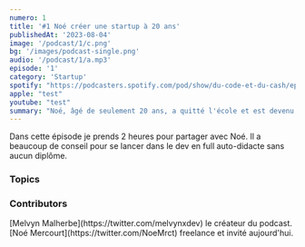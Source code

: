 ```yaml
---
numero: 1
title: '#1 Noé créer une startup à 20 ans'
publishedAt: '2023-08-04'
image: '/podcast/1/c.png'
bg: '/images/podcast-single.png'
audio: '/podcast/1/a.mp3'
episode: '1'
category: 'Startup'
spotify: "https://podcasters.spotify.com/pod/show/du-code-et-du-cash/episodes/No-lance-son-Application-mobile--20-ans-e27nl51/a-aa6u3p8"
apple: "test"
youtube: "test"
summary: "Noé, âgé de seulement 20 ans, a quitté l'école et est devenu indépendant. Il trouve des clients free-lance grâce à TikTok et, pendant son temps libre, il lève des fonds pour créer une application mobile."
---
```


Dans cette épisode je prends 2 heures pour partager avec Noé. Il a beaucoup de conseil pour se lancer dans le dev en full auto-didacte sans aucun diplôme.

### Topics

<AudioBookmark time="0:25" text="Jason's first podcast ever" />
<AudioBookmark time="0:53" text="Helen's been on other podcasts: Startups for the Rest of Us, Indie Bites, Indie Worldwide" />
<AudioBookmark time="1:22" text="Should we invest in the 'auto publish to YouTube' feature?" />
<AudioBookmark time="1:41" text="The best features the ones that feel like 'magic' when a customer uses them" />
<AudioBookmark time="2:01" text="The 'wait and see' product development philosophy" />
<AudioBookmark time="2:24" text="A new podcast website builder CMS and website designs" />
<AudioBookmark time="2:45" text="Making a few new podcast website themes" />
<AudioBookmark time="2:57" text="How we run our weekly team meetings" />

### Contributors

<Contributor>
[Melvyn Malherbe](https://twitter.com/melvynxdev) le créateur du podcast.
</Contributor>
<Contributor>
[Noé Mercourt](https://twitter.com/NoeMrct) freelance et invité aujourd'hui.
</Contributor>